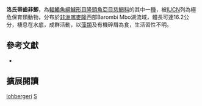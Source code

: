 {{Speciesbox
| name = 洛氏帚齒非鯽
| status = CR
| status_system = IUCN3.1
| image = 
| image_width = 260px
| image_caption = 
| genus = Sarotherodon
| species = lohbergeri
| authority = [[Holly|Holly]], 1930
| synonyms = *''Tilapia lohbergeri''<br /><small>Holly, 1930</small>
*''Sarotherodon lohnbergeri''<br /><small>Holly, 1930</small>
}}
'''洛氏帚齒非鯽'''，為[[輻鰭魚綱|輻鰭魚綱]][[鱸形目|鱸形目]][[隆頭魚亞目|隆頭魚亞目]][[慈鯛科|慈鯛科]]的其中一[[種|種]]，被[[IUCN|IUCN]]列為極危保育類動物，分布於[[非洲|非洲]][[喀麥隆|喀麥隆]]西部Barombi Mbo湖流域，體長可達16.2公分，棲息在水底，成群活動，以[[藻類|藻類]]及有機碎屑為食，生活習性不明。

== 參考文獻 ==
*{{FishBase_species|genus=Sarotherodon|species=lohbergeri |year=2013|month=5}}
== 擴展閱讀 ==
{{refbegin}}
{{wikispecies-inline|Sarotherodon lohbergeri |洛氏帚齒非鯽}}
{{refend}}
{{Taxonbar|from=Q1940027}}

[[Category:帚齒非鯽屬|lohbergeri]]
[[Category:1930年描述的魚類|S]]


{{鱸形目小作品}}